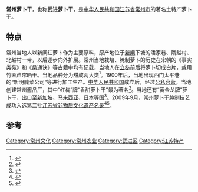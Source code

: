 {{中国非物质文化遗产
|级别 = 省
|省区市 = 江苏省
|名称 = 常州萝卜干腌制技艺
|图片 = 
|申报地区或单位 = [[常州市|常州市]][[钟楼区|钟楼区]]
|分类 = 
|序号 = 212
|编号项目 = JSⅦ-60
|登录时间 = 2009年
|省区市1 =
}}
'''常州萝卜干'''，也称'''武进萝卜干'''，是[[中华人民共和国|中华人民共和国]][[江苏省|江苏省]][[常州市|常州市]]的著名土特产萝卜干。

== 特点 ==
常州当地人以新闸红萝卜作为主要原料，原产地位于[[新闸街道|新闸]]下塘的潘家巷、隋赵村、北赵村一带，以后逐步向外扩展。常州当地栽培、腌制萝卜的历史在宋朝的《事实类苑》和《桑通诀》等古籍中均有记载，当地人在[[立冬|立冬]]前后将萝卜切成白片，或用竹匾芦帘晒干。当地品种分为甜咸两大类<ref>{{Cite book|title=常州民俗史话|last=史品南编著|publisher=上海：[[上海社会科学院出版社|上海社会科学院出版社]]|year=2007.10|isbn=978-7-80745-087-0|pages=25-26}}</ref>。1900年后，当地出现西门太平巷的“新明腌菜公司”等进行加工生产。[[中华人民共和国|中华人民共和国]]成立后，经过[[公私合营|公私合营]]，当地创建常州酱品厂，其中“红梅”牌“香甜萝卜干”最为著名<ref>{{Cite book|title=江浙沪名土特产志|last=周永才等编著|publisher=南京：[[南京大学出版社|南京大学出版社]]|year=1987.07|isbn=7-305-00098-1|pages=206}}</ref>。当地还有“黄金龙牌”萝卜干，出口至[[新加坡|新加坡]]、[[马来西亚|马来西亚]]、[[日本|日本]]等国<ref>{{Cite book|title=武进文史资料 第15辑|last=中国人民政治协商会议江苏省武进县委员会文史资料研究委员会|publisher=中国人民政治协商会议江苏省武进县委员会文史资料研究委员会|year=1993.12|pages=180}}</ref>。2009年9月，常州萝卜干腌制技艺成功入选第二批[[江苏省非物质文化遗产名录|江苏省非物质文化遗产名录]]<ref>{{Cite book|title=常州宝语|last=陈建共，周晓东主编|publisher=南京：[[凤凰出版社|凤凰出版社]]|year=2016.12|isbn=978-7-5506-2546-4|pages=362-363}}</ref><ref>{{Cite web|title=江苏省人民政府 第十三期 省政府关于公布第二批省级非物质文化遗产名录和第一批省级非物质文化遗产扩展项目名录的通知|url=http://www.js.gov.cn/art/2009/9/15/art_46882_2681296.html|accessdate=2021-03-04|work=www.js.gov.cn|archive-date=2020-12-20|archive-url=https://web.archive.org/web/20201220120153/http://www.js.gov.cn/art/2009/9/15/art_46882_2681296.html}}</ref>。

==参考==
{{reflist}}{{常州|state=autocollapse}}
[[Category:常州文化|Category:常州文化]]
[[Category:常州农业|Category:常州农业]]
[[Category:武进区|Category:武进区]]
[[Category:江苏特产|Category:江苏特产]]